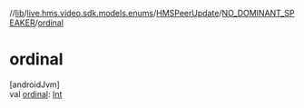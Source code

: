//[lib](../../../../index)/[live.hms.video.sdk.models.enums](../../index)/[HMSPeerUpdate](../index)/[NO_DOMINANT_SPEAKER](index)/[ordinal](ordinal)

# ordinal

[androidJvm]\
val [ordinal](ordinal): [Int](https://kotlinlang.org/api/latest/jvm/stdlib/kotlin/-int/index.html)
